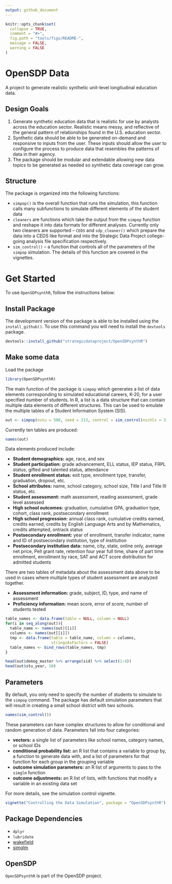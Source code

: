 ```yaml
---
output: github_document
---
```


<!-- README.md is generated from README.Rmd. Please edit that file -->

```r
knitr::opts_chunk$set(
  collapse = TRUE,
  comment = "#>",
  fig.path = "tools/figs/README-",
  message = FALSE,
  warning = FALSE
)
```

# OpenSDP Data

A project to generate realistic synthetic unit-level longitudinal education data. 

## Design Goals

1. Generate synthetic education data that is realistic for use by analysts 
across the education sector. Realistic means messy, and reflective of the 
general pattern of relationships found in the U.S. education sector.
2. Synthetic data should be able to be generated on-demand and responsive to
inputs from the user. These inputs should allow the user to configure the
process to produce data that resembles the patterns of data in their agency.
3. The package should be modular and extendable allowing new data topics to be
generated as needed so synthetic data coverage can grow.

## Structure

The package is organized into the following functions:

- `simpop()` is the overall function that runs the simulation, this function calls 
many subfunctions to simulate different elements of the student data
- `cleaners` are functions which take the output from the `simpop` function and 
reshape it into data formats for different analyses. Currently only two cleaners 
are supported -- `CEDS` and `sdp_cleaner()` which prepare the data into a CEDS 
like format and into the Strategic Data Project college-going analysis file 
specification respectively. 
- `sim_control()` -- a function that controls all of the parameters of the `simpop` 
simulation. The details of this function are covered in the vignettes. 

# Get Started

To use `OpenSDPsynthR`, follow the instructions below:

## Install Package

The development version of the package is able to be installed using the 
`install_github()`. To use this command you will need to install the `devtools` 
package. 

```r
devtools::install_github("strategicdataproject/OpenSDPsynthR")
```

## Make some data

Load the package

```r
library(OpenSDPsynthR)
```

The main function of the package is `simpop` which generates a list of data 
elements corresponding to simulated educational careers, K-20, for a user 
specified number of students. In R, a list is a data structure that can contain 
multiple data elements of different structures. This can be used to emulate 
the multiple tables of a Student Information System (SIS). 



```r
out <- simpop(nstu = 500, seed = 213, control = sim_control(nschls = 3))
```

Currently ten tables are produced:

```r
names(out)
```


Data elements produced include:

- **Student demographics:**  age, race, and sex
- **Student participation:** grade advancement, ELL status, IEP status, 
FRPL status, gifted and talented status, attendance
- **Student enrollment status:** exit type, enrollment type, transfer, graduation, 
dropout, etc.
- **School attributes:** name, school category, school size, Title I and Title III status, etc.
- **Student assessment:** math assessment, reading assessment, grade level assessed
- **High school outcomes:** graduation, cumulative GPA, graduation type, cohort, 
class rank, postsecondary enrollment
- **High school progression:** annual class rank, cumulative credits earned, credits 
earned, credits by English Language Arts and by Mathematics, credits attempted, 
ontrack status
- **Postsecondary enrollment:** year of enrollment, transfer indicator, name and ID of 
postsecondary institution, type of institution
- **Postsecondary institution data:** name, city, state, online only, average net price, 
Pell grant rate, retention four year full time, share of part time enrollment, 
enrollment by race, SAT and ACT score distribution for admitted students

There are two tables of metadata about the assessment data above to be used in 
cases where multiple types of student assessment are analyzed together. 

- **Assessment information:** grade, subject, ID, type, and name of assessment
- **Proficiency information:** mean score, error of score, number of students tested


```r
table_names <- data.frame(table = NULL, column = NULL)
for(i in seq_along(out)){
  table_name <- names(out)[[i]]
  columns <- names(out[[i]])
  tmp <- data.frame(table = table_name, column = columns, 
                    stringsAsFactors = FALSE)
  table_names <- bind_rows(table_names, tmp)
}

```


```r
head(out$demog_master %>% arrange(sid) %>% select(1:4))
head(out$stu_year, 10)
```


## Parameters

By default, you only need to specify the number of students to simulate to the 
`simpop` command. The package has default simulation parameters that will result 
in creating a small school district with two schools. 


```r
names(sim_control())
```

These parameters can have complex structures to allow for conditional and random 
generation of data. Parameters fall into four categories:

- **vectors:** a single list of parameters like school names, category names, or 
school IDs
- **conditional probability list:** an R list that contains a variable to group by, 
a function to generate data with, and a list of parameters for that function for 
each group in the grouping variable
- **outcome simulation parameters:** an R list of arguments to pass to the `simglm` 
function
- **outcome adjustments:** an R list of lists, with functions that modify a variable 
in an existing data set

For more details, see the simulation control vignette. 

```r
vignette("Controlling the Data Simulation", package = "OpenSDPsynthR")
```


## Package Dependencies

- `dplyr`
- `lubridate`
- [wakefield](https://www.github.com/trinker/wakefield)
- [simglm](https://www.github.com/lebebr01/simglm)

## OpenSDP

`OpenSDPsynthR` is part of the OpenSDP project. 
